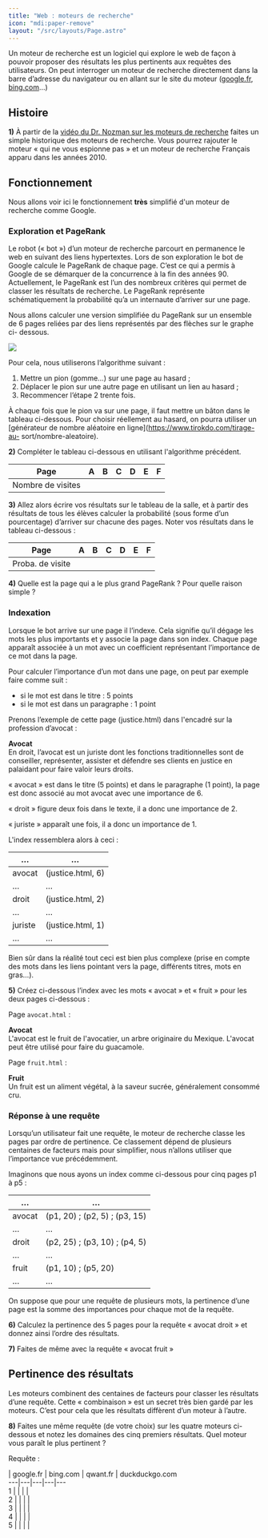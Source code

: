 ```yaml
---
title: "Web : moteurs de recherche"
icon: "mdi:paper-remove"
layout: "/src/layouts/Page.astro"
---
```


Un moteur de recherche est un logiciel qui explore le web de façon à pouvoir
proposer des résultats les plus pertinents aux requêtes des utilisateurs. On
peut interroger un moteur de recherche directement dans la barre d’adresse du
navigateur ou en allant sur le site du moteur ([google.fr](https://google.fr),
[bing.com](https://bing.com)…)

## Histoire

**1)** À partir de la [vidéo du Dr. Nozman sur les moteurs de
recherche](https://www.youtube.com/watch?v=0A5fQER40Wg) faites un simple
historique des moteurs de recherche. Vous pourrez rajouter le moteur « qui ne
vous espionne pas » et un moteur de recherche Français apparu dans les années
2010.

## Fonctionnement

Nous allons voir ici le fonctionnement **très** simplifié d'un moteur de
recherche comme Google.

### Exploration et PageRank

Le robot (« bot ») d’un moteur de recherche parcourt en permanence le web en
suivant des liens hypertextes. Lors de son exploration le bot de Google
calcule le PageRank de chaque page. C’est ce qui a permis à Google de se
démarquer de la concurrence à la fin des années 90. Actuellement, le PageRank
est l’un des nombreux critères qui permet de classer les résultats de
recherche. Le PageRank représente schématiquement la probabilité qu’a un
internaute d’arriver sur une page.

Nous allons calculer une version simplifiée du PageRank sur un ensemble de 6
pages reliées par des liens représentés par des flèches sur le graphe ci-
dessous.

![](img/graphe.png)

Pour cela, nous utiliserons l’algorithme suivant :

  1. Mettre un pion (gomme…) sur une page au hasard ;
  2. Déplacer le pion sur une autre page en utilisant un lien au hasard ;
  3. Recommencer l’étape 2 trente fois.

À chaque fois que le pion va sur une page, il faut mettre un bâton dans le
tableau ci-dessous. Pour choisir réellement au hasard, on pourra utiliser un
[générateur de nombre aléatoire en ligne](https://www.tirokdo.com/tirage-au-
sort/nombre-aleatoire).

**2)** Compléter le tableau ci-dessous en utilisant l'algorithme précédent.

Page | A | B | C | D | E | F  
---|---|---|---|---|---|---  
Nombre de visites |  |  |  |  |  |   
  
**3)** Allez alors écrire vos résultats sur le tableau de la salle, et à
partir des résultats de tous les élèves calculer la probabilité (sous forme
d’un pourcentage) d’arriver sur chacune des pages. Noter vos résultats dans le
tableau ci-dessous :

Page | A | B | C | D | E | F  
---|---|---|---|---|---|---  
Proba. de visite |  |  |  |  |  |   
  
**4)** Quelle est la page qui a le plus grand PageRank ? Pour quelle raison
simple ?

### Indexation

Lorsque le bot arrive sur une page il l’indexe. Cela signifie qu’il dégage les
mots les plus importants et y associe la page dans son index. Chaque page
apparaît associée à un mot avec un coefficient représentant l’importance de ce
mot dans la page.

Pour calculer l’importance d’un mot dans une page, on peut par exemple faire
comme suit :

  * si le mot est dans le titre : 5 points
  * si le mot est dans un paragraphe : 1 point

Prenons l’exemple de cette page (justice.html) dans l'encadré sur la
profession d’avocat :

**Avocat**  
En droit, l’avocat est un juriste dont les fonctions traditionnelles sont de
conseiller, représenter, assister et défendre ses clients en justice en
palaidant pour faire valoir leurs droits.

« avocat » est dans le titre (5 points) et dans le paragraphe (1 point), la
page est donc associé au mot avocat avec une importance de 6.

« droit » figure deux fois dans le texte, il a donc une importance de 2.

« juriste » apparaît une fois, il a donc un importance de 1.

L'index ressemblera alors à ceci :

… | …  
---|---  
avocat | (justice.html, 6)  
… | …  
droit | (justice.html, 2)  
… | …  
juriste | (justice.html, 1)  
… | …  
  
Bien sûr dans la réalité tout ceci est bien plus complexe (prise en compte des
mots dans les liens pointant vers la page, différents titres, mots en gras…).

**5)** Créez ci-dessous l’index avec les mots « avocat » et « fruit » pour les
deux pages ci-dessous :

Page `avocat.html` :

**Avocat**  
L'avocat est le fruit de l'avocatier, un arbre originaire du Mexique. L'avocat
peut être utilisé pour faire du guacamole.

Page `fruit.html` :

**Fruit**  
Un fruit est un aliment végétal, à la saveur sucrée, généralement consommé
cru.

### Réponse à une requête

Lorsqu’un utilisateur fait une requête, le moteur de recherche classe les
pages par ordre de pertinence. Ce classement dépend de plusieurs centaines de
facteurs mais pour simplifier, nous n’allons utiliser que l’importance vue
précédemment.

Imaginons que nous ayons un index comme ci-dessous pour cinq pages p1 à p5 :

… | …  
---|---  
avocat | (p1, 20) ; (p2, 5) ; (p3, 15)  
… | …  
droit | (p2, 25) ; (p3, 10) ; (p4, 5)  
… | …  
fruit | (p1, 10) ; (p5, 20)  
… | …  
  
On suppose que pour une requête de plusieurs mots, la pertinence d’une page
est la somme des importances pour chaque mot de la requête.

**6)** Calculez la pertinence des 5 pages pour la requête « avocat droit » et
donnez ainsi l’ordre des résultats.

**7)** Faites de même avec la requête « avocat fruit »

## Pertinence des résultats

Les moteurs combinent des centaines de facteurs pour classer les résultats
d’une requête. Cette « combinaison » est un secret très bien gardé par les
moteurs. C’est pour cela que les résultats diffèrent d’un moteur à l’autre.

**8)** Faites une même requête (de votre choix) sur les quatre moteurs ci-
dessous et notez les domaines des cinq premiers résultats. Quel moteur vous
paraît le plus pertinent ?

Requête :

| google.fr | bing.com | qwant.fr | duckduckgo.com  
---|---|---|---|---  
1 |  |  |  |   
2 |  |  |  |   
3 |  |  |  |   
4 |  |  |  |   
5 |  |  |  |   
